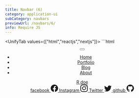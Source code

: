 ```yaml
---
title: Navbar (6)
category: application-ui
subCategory: navbars
previewUrl: /navbars/6/
info: Require JS
---
```


<UnifyTab values={["html","reactjs","nextjs"]}>
    <TabPanel value="html">
    ```html
<!-- 
    Add Styles
button[data-toggle-navbar][data-is-open="true"] #line-1 {
    transform: rotate(45deg) translateY(0.33rem);
}

button[data-toggle-navbar][data-is-open="true"] #line-2 {
    transform: rotate(-45deg) translateY(-0.33rem);
}
-->
<div data-nav-overlay aria-hidden="true" class="fixed bg-gray-800/40 inset-0 z-30 hidden lg:hidden"></div>
<header
    class="sticky left-0 top-0 w-full flex items-center h-20 bg-white border-b border-b-gray-200 dark:bg-gray-950 dark:border-b-gray-800 z-40">
    <nav
        class="relative mx-auto lg:max-w-7xl w-full px-5 sm:px-10 md:px-12 lg:px-5 flex gap-x-5 justify-between items-center">
        <div class="w-full flex items-center lg:hidden">
            <button aria-label="toggle navbar" data-toggle-navbar data-is-open="false"
                class="outline-none border-r border-r-gray-200 dark:border-r-gray-800 pr-3 relative py-3 children:flex">
                <span id="line-1" aria-hidden="true"
                    class="h-0.5 w-6 rounded bg-gray-800 dark:bg-gray-200 transition duration-300"></span>
                <span id="line-2" aria-hidden="true"
                    class="mt-2 h-0.5 w-6 rounded bg-gray-800 dark:bg-gray-200 transition duration-300"></span>
            </button>
        </div>
        <div data-navbar class="absolute top-full left-0 bg-white  dark:bg-gray-950 dark:lg:bg-transparent lg:flex w-full invisible lg:visible lg:opacity-100 opacity-0 ease-linear duration-300
            lg:relative lg:bg-transparent border-b border-b-gray-200 dark:border-b-gray-800 lg:border-b-0">
            <ul
                class=" px-5 sm:px-10 md:px-12 lg:px-0 flex flex-col lg:flex-row lg:items-center gap-y-6 lg:gap-x-5 text-gray-700 dark:text-gray-300 py-4 lg:py-0">
                <li>
                    <a href="#"
                        class="relative py-3 after:absolute after:bottom-0 after:left-0 after:h-0.5 after:rounded-lg after:bg-gray-600 after:w-4">
                        Home
                    </a>
                </li>
                <li>
                    <a href="#"
                        class="relative py-3 after:absolute after:bottom-0 after:left-0 after:h-0.5 after:rounded-lg after:bg-transparent">
                        Portfolio
                    </a>
                </li>
                <li>
                    <a href="#"
                        class="relative py-3 after:absolute after:bottom-0 after:left-0 after:h-0.5 after:rounded-lg after:bg-transparent">
                        Blog
                    </a>
                </li>
                <li>
                    <a href="#"
                        class="relative py-3 after:absolute after:bottom-0 after:left-0 after:h-0.5 after:rounded-lg after:bg-transparent">
                        About
                    </a>
                </li>
            </ul>
        </div>
        <div class="flex items-center flex-1">
            <a href="#" class="flex items-center gap-x-0.5 text-gray-800 dark:text-gray-200">
                <span class="bg-gray-700 dark:bg-gray-800 text-white px-4 py-1.5 rounded-lg">R</span>
                <span aria-hidden="true" class="hidden sm:flex">doe</span>
            </a>
        </div>
        <div class="flex justify-end items-center gap-x-1.5 sm:gap-x-2 w-full text-gray-700 dark:text-gray-300">
            <a href="#" target="_blank"
                class="duration-200 ease-linear hover:text-gray-800 dark:hover:text-gray-100">
                <span class="sr-only">facebook</span>
                <svg xmlns="http://www.w3.org/2000/svg" width="24" height="24" fill="currentColor" class="w-5 h-5"
                    viewBox="0 0 16 16">
                    <path
                        d="M16 8.049c0-4.446-3.582-8.05-8-8.05C3.58 0-.002 3.603-.002 8.05c0 4.017 2.926 7.347 6.75 7.951v-5.625h-2.03V8.05H6.75V6.275c0-2.017 1.195-3.131 3.022-3.131.876 0 1.791.157 1.791.157v1.98h-1.009c-.993 0-1.303.621-1.303 1.258v1.51h2.218l-.354 2.326H9.25V16c3.824-.604 6.75-3.934 6.75-7.951z" />
                </svg>
            </a>
            <a href="#" target="_blank"
                class="duration-200 ease-linear hover:text-gray-800 dark:hover:text-gray-100">
                <span class="sr-only">Instagram</span>
                <svg xmlns="http://www.w3.org/2000/svg" width="24" height="24" fill="currentColor" class="w-5 h-5"
                    viewBox="0 0 16 16">
                    <path
                        d="M8 0C5.829 0 5.556.01 4.703.048 3.85.088 3.269.222 2.76.42a3.917 3.917 0 0 0-1.417.923A3.927 3.927 0 0 0 .42 2.76C.222 3.268.087 3.85.048 4.7.01 5.555 0 5.827 0 8.001c0 2.172.01 2.444.048 3.297.04.852.174 1.433.372 1.942.205.526.478.972.923 1.417.444.445.89.719 1.416.923.51.198 1.09.333 1.942.372C5.555 15.99 5.827 16 8 16s2.444-.01 3.298-.048c.851-.04 1.434-.174 1.943-.372a3.916 3.916 0 0 0 1.416-.923c.445-.445.718-.891.923-1.417.197-.509.332-1.09.372-1.942C15.99 10.445 16 10.173 16 8s-.01-2.445-.048-3.299c-.04-.851-.175-1.433-.372-1.941a3.926 3.926 0 0 0-.923-1.417A3.911 3.911 0 0 0 13.24.42c-.51-.198-1.092-.333-1.943-.372C10.443.01 10.172 0 7.998 0h.003zm-.717 1.442h.718c2.136 0 2.389.007 3.232.046.78.035 1.204.166 1.486.275.373.145.64.319.92.599.28.28.453.546.598.92.11.281.24.705.275 1.485.039.843.047 1.096.047 3.231s-.008 2.389-.047 3.232c-.035.78-.166 1.203-.275 1.485a2.47 2.47 0 0 1-.599.919c-.28.28-.546.453-.92.598-.28.11-.704.24-1.485.276-.843.038-1.096.047-3.232.047s-2.39-.009-3.233-.047c-.78-.036-1.203-.166-1.485-.276a2.478 2.478 0 0 1-.92-.598 2.48 2.48 0 0 1-.6-.92c-.109-.281-.24-.705-.275-1.485-.038-.843-.046-1.096-.046-3.233 0-2.136.008-2.388.046-3.231.036-.78.166-1.204.276-1.486.145-.373.319-.64.599-.92.28-.28.546-.453.92-.598.282-.11.705-.24 1.485-.276.738-.034 1.024-.044 2.515-.045v.002zm4.988 1.328a.96.96 0 1 0 0 1.92.96.96 0 0 0 0-1.92zm-4.27 1.122a4.109 4.109 0 1 0 0 8.217 4.109 4.109 0 0 0 0-8.217zm0 1.441a2.667 2.667 0 1 1 0 5.334 2.667 2.667 0 0 1 0-5.334z" />
                </svg>
            </a>
            <a href="#" target="_blank"
                class="duration-200 ease-linear hover:text-gray-800 dark:hover:text-gray-100">
                <span class="sr-only">Twitter</span>
                <svg xmlns="http://www.w3.org/2000/svg" width="24" height="24" fill="currentColor" class="w-5 h-5"
                    viewBox="0 0 16 16">
                    <path
                        d="M5.026 15c6.038 0 9.341-5.003 9.341-9.334 0-.14 0-.282-.006-.422A6.685 6.685 0 0 0 16 3.542a6.658 6.658 0 0 1-1.889.518 3.301 3.301 0 0 0 1.447-1.817 6.533 6.533 0 0 1-2.087.793A3.286 3.286 0 0 0 7.875 6.03a9.325 9.325 0 0 1-6.767-3.429 3.289 3.289 0 0 0 1.018 4.382A3.323 3.323 0 0 1 .64 6.575v.045a3.288 3.288 0 0 0 2.632 3.218 3.203 3.203 0 0 1-.865.115 3.23 3.23 0 0 1-.614-.057 3.283 3.283 0 0 0 3.067 2.277A6.588 6.588 0 0 1 .78 13.58a6.32 6.32 0 0 1-.78-.045A9.344 9.344 0 0 0 5.026 15z" />
                </svg>
            </a>
            <a href="#" target="_blank"
                class="duration-200 ease-linear hover:text-gray-800 dark:hover:text-gray-100">
                <span class="sr-only">github</span>
                <svg xmlns="http://www.w3.org/2000/svg" width="24" height="24" fill="currentColor" class="w-5 h-5"
                    viewBox="0 0 16 16">
                    <path
                        d="M8 0C3.58 0 0 3.58 0 8c0 3.54 2.29 6.53 5.47 7.59.4.07.55-.17.55-.38 0-.19-.01-.82-.01-1.49-2.01.37-2.53-.49-2.69-.94-.09-.23-.48-.94-.82-1.13-.28-.15-.68-.52-.01-.53.63-.01 1.08.58 1.23.82.72 1.21 1.87.87 2.33.66.07-.52.28-.87.51-1.07-1.78-.2-3.64-.89-3.64-3.95 0-.87.31-1.59.82-2.15-.08-.2-.36-1.02.08-2.12 0 0 .67-.21 2.2.82.64-.18 1.32-.27 2-.27.68 0 1.36.09 2 .27 1.53-1.04 2.2-.82 2.2-.82.44 1.1.16 1.92.08 2.12.51.56.82 1.27.82 2.15 0 3.07-1.87 3.75-3.65 3.95.29.25.54.73.54 1.48 0 1.07-.01 1.93-.01 2.2 0 .21.15.46.55.38A8.012 8.012 0 0 0 16 8c0-4.42-3.58-8-8-8z" />
                </svg>
            </a>
        </div>
    </nav>
</header>
<!-- <script>
    const btnHumb = document.querySelector("[data-toggle-navbar]")
    const navbar = document.querySelector("[data-navbar]")
    const overlay = document.querySelector("[data-nav-overlay]")
    if (btnHumb && navbar) {
        const toggleBtnAttr = () => {
            const isOpen = btnHumb.getAttribute("data-is-open")
            btnHumb.setAttribute("data-is-open", isOpen === "true" ? "false" : "true")
            if (isOpen === "false") {
                document.body.classList.toggle("overflow-y-auto")
                overlay.classList.toggle("hidden")
            } else {
                document.body.classList.add("overflow-y-auto")
                overlay.classList.add("hidden")
            }
        }
        btnHumb.addEventListener("click", () => {
            navbar.classList.toggle("invisible")
            navbar.classList.toggle("opacity-0")
            toggleBtnAttr()
        })

        overlay.addEventListener("click", () => {
            navbar.classList.add("invisible")
            navbar.classList.add("opacity-0")
            toggleBtnAttr()
        })
    }
</script> -->
    ```
    </TabPanel>
    <TabPanel value="reactjs">
    ```jsx
import { useState } from 'react'

const navItems = [
    {
        id: 1,
        isActive: true,
        text: "Home",
        link: "#"
    },
    {
        id: 2,
        isActive: false,
        text: "Portfolio",
        link: "#"
    },
    {
        id: 3,
        isActive: false,
        text: "Blog",
        link: "#"
    },
    {
        id: 4,
        isActive: false,
        text: "About",
        link: "#"
    },
]
const Navbar = () => {
    const [openNavbar, setOpenNavbar] = useState(false)
    const toggleNavbar = () => {
        setOpenNavbar(openNavbar => !openNavbar)
    }
    const closeNavbar = () => {
        setOpenNavbar(false)
    }
    return (
        <>
            <div onClick={() => { closeNavbar() }} aria-hidden="true" className={
                `fixed bg-gray-800/40 inset-0 z-30 ${openNavbar ? "flex lg:hidden" : "hidden"}`
            } />
            <header className="sticky left-0 top-0 w-full flex items-center h-20 bg-white border-b border-b-gray-200 dark:bg-gray-950 dark:border-b-gray-800 z-40">
                <nav className="relative mx-auto lg:max-w-7xl w-full px-5 sm:px-10 md:px-12 lg:px-5 flex gap-x-5 justify-between items-center">
                    <div className="w-full flex items-center lg:hidden">
                        <button onClick={() => { toggleNavbar() }} aria-label="toggle navbar" className="outline-none border-r border-r-gray-200 dark:border-r-gray-800 pr-3 relative py-3 children:flex">
                            <span aria-hidden="true" className={`
                                h-0.5 w-6 rounded bg-gray-800 dark:bg-gray-200 transition duration-300
                                ${openNavbar ? " rotate-45 translate-y-[0.33rem]" : ""}
                            `} />
                            <span aria-hidden="true" className={`
                                mt-2 h-0.5 w-6 rounded bg-gray-800 dark:bg-gray-200 transition duration-300
                                ${openNavbar ? " -rotate-45 -translate-y-[0.33rem]" : ""}
                            `} />
                        </button>
                    </div>
                    <div className={`
                        top-full absolute left-0 bg-white dark:bg-gray-950 dark:lg:bg-transparent
                         lg:flex w-full ease-linear duration-300
                        lg:relative lg:bg-transparent border-b border-b-gray-200 dark:border-b-gray-800 lg:border-b-0
                        ${openNavbar ? "" : "invisible opacity-0 lg:visible lg:opacity-100"}
                    `}>
                        <ul className=" px-5 sm:px-10 md:px-12 lg:px-0 flex flex-col lg:flex-row lg:items-center gap-y-6 lg:gap-x-5 text-gray-700 dark:text-gray-300 py-4 lg:py-0">
                            {
                                navItems.map(item => (
                                    <li key={item.id}>
                                        <a href={item.link} className={`
                                            relative py-3 after:absolute after:bottom-0 after:left-0 after:h-0.5 after:rounded-lg
                                            ${item.isActive ? "after:bg-gray-600 after:w-4" : ""}
                                        `}>
                                            {item.text}
                                        </a>
                                    </li>
                                ))
                            }
                        </ul>
                    </div>
                    <div className="flex items-center flex-1">
                        <a href="#" className="flex items-center gap-x-0.5 text-gray-800 dark:text-gray-200">
                            <span className="bg-gray-700 dark:bg-gray-800 text-white px-4 py-1.5 rounded-lg">R</span>
                            <span aria-hidden="true" className="hidden sm:flex">doe</span>
                        </a>
                    </div>
                    <div className="flex justify-end items-center gap-x-1.5 sm:gap-x-2 w-full text-gray-700 dark:text-gray-300">
                        <a href="#" target="_blank" className="duration-200 ease-linear hover:text-gray-800 dark:hover:text-gray-100">
                            <span className="sr-only">facebook</span>
                            <svg xmlns="http://www.w3.org/2000/svg" width={24} height={24} fill="currentColor" className="w-5 h-5" viewBox="0 0 16 16">
                                <path d="M16 8.049c0-4.446-3.582-8.05-8-8.05C3.58 0-.002 3.603-.002 8.05c0 4.017 2.926 7.347 6.75 7.951v-5.625h-2.03V8.05H6.75V6.275c0-2.017 1.195-3.131 3.022-3.131.876 0 1.791.157 1.791.157v1.98h-1.009c-.993 0-1.303.621-1.303 1.258v1.51h2.218l-.354 2.326H9.25V16c3.824-.604 6.75-3.934 6.75-7.951z" />
                            </svg>
                        </a>
                        <a href="#" target="_blank" className="duration-200 ease-linear hover:text-gray-800 dark:hover:text-gray-100">
                            <span className="sr-only">Instagram</span>
                            <svg xmlns="http://www.w3.org/2000/svg" width={24} height={24} fill="currentColor" className="w-5 h-5" viewBox="0 0 16 16">
                                <path d="M8 0C5.829 0 5.556.01 4.703.048 3.85.088 3.269.222 2.76.42a3.917 3.917 0 0 0-1.417.923A3.927 3.927 0 0 0 .42 2.76C.222 3.268.087 3.85.048 4.7.01 5.555 0 5.827 0 8.001c0 2.172.01 2.444.048 3.297.04.852.174 1.433.372 1.942.205.526.478.972.923 1.417.444.445.89.719 1.416.923.51.198 1.09.333 1.942.372C5.555 15.99 5.827 16 8 16s2.444-.01 3.298-.048c.851-.04 1.434-.174 1.943-.372a3.916 3.916 0 0 0 1.416-.923c.445-.445.718-.891.923-1.417.197-.509.332-1.09.372-1.942C15.99 10.445 16 10.173 16 8s-.01-2.445-.048-3.299c-.04-.851-.175-1.433-.372-1.941a3.926 3.926 0 0 0-.923-1.417A3.911 3.911 0 0 0 13.24.42c-.51-.198-1.092-.333-1.943-.372C10.443.01 10.172 0 7.998 0h.003zm-.717 1.442h.718c2.136 0 2.389.007 3.232.046.78.035 1.204.166 1.486.275.373.145.64.319.92.599.28.28.453.546.598.92.11.281.24.705.275 1.485.039.843.047 1.096.047 3.231s-.008 2.389-.047 3.232c-.035.78-.166 1.203-.275 1.485a2.47 2.47 0 0 1-.599.919c-.28.28-.546.453-.92.598-.28.11-.704.24-1.485.276-.843.038-1.096.047-3.232.047s-2.39-.009-3.233-.047c-.78-.036-1.203-.166-1.485-.276a2.478 2.478 0 0 1-.92-.598 2.48 2.48 0 0 1-.6-.92c-.109-.281-.24-.705-.275-1.485-.038-.843-.046-1.096-.046-3.233 0-2.136.008-2.388.046-3.231.036-.78.166-1.204.276-1.486.145-.373.319-.64.599-.92.28-.28.546-.453.92-.598.282-.11.705-.24 1.485-.276.738-.034 1.024-.044 2.515-.045v.002zm4.988 1.328a.96.96 0 1 0 0 1.92.96.96 0 0 0 0-1.92zm-4.27 1.122a4.109 4.109 0 1 0 0 8.217 4.109 4.109 0 0 0 0-8.217zm0 1.441a2.667 2.667 0 1 1 0 5.334 2.667 2.667 0 0 1 0-5.334z" />
                            </svg>
                        </a>
                        <a href="#" target="_blank" className="duration-200 ease-linear hover:text-gray-800 dark:hover:text-gray-100">
                            <span className="sr-only">Twitter</span>
                            <svg xmlns="http://www.w3.org/2000/svg" width={24} height={24} fill="currentColor" className="w-5 h-5" viewBox="0 0 16 16">
                                <path d="M5.026 15c6.038 0 9.341-5.003 9.341-9.334 0-.14 0-.282-.006-.422A6.685 6.685 0 0 0 16 3.542a6.658 6.658 0 0 1-1.889.518 3.301 3.301 0 0 0 1.447-1.817 6.533 6.533 0 0 1-2.087.793A3.286 3.286 0 0 0 7.875 6.03a9.325 9.325 0 0 1-6.767-3.429 3.289 3.289 0 0 0 1.018 4.382A3.323 3.323 0 0 1 .64 6.575v.045a3.288 3.288 0 0 0 2.632 3.218 3.203 3.203 0 0 1-.865.115 3.23 3.23 0 0 1-.614-.057 3.283 3.283 0 0 0 3.067 2.277A6.588 6.588 0 0 1 .78 13.58a6.32 6.32 0 0 1-.78-.045A9.344 9.344 0 0 0 5.026 15z" />
                            </svg>
                        </a>
                        <a href="#" target="_blank" className="duration-200 ease-linear hover:text-gray-800 dark:hover:text-gray-100">
                            <span className="sr-only">github</span>
                            <svg xmlns="http://www.w3.org/2000/svg" width={24} height={24} fill="currentColor" className="w-5 h-5" viewBox="0 0 16 16">
                                <path d="M8 0C3.58 0 0 3.58 0 8c0 3.54 2.29 6.53 5.47 7.59.4.07.55-.17.55-.38 0-.19-.01-.82-.01-1.49-2.01.37-2.53-.49-2.69-.94-.09-.23-.48-.94-.82-1.13-.28-.15-.68-.52-.01-.53.63-.01 1.08.58 1.23.82.72 1.21 1.87.87 2.33.66.07-.52.28-.87.51-1.07-1.78-.2-3.64-.89-3.64-3.95 0-.87.31-1.59.82-2.15-.08-.2-.36-1.02.08-2.12 0 0 .67-.21 2.2.82.64-.18 1.32-.27 2-.27.68 0 1.36.09 2 .27 1.53-1.04 2.2-.82 2.2-.82.44 1.1.16 1.92.08 2.12.51.56.82 1.27.82 2.15 0 3.07-1.87 3.75-3.65 3.95.29.25.54.73.54 1.48 0 1.07-.01 1.93-.01 2.2 0 .21.15.46.55.38A8.012 8.012 0 0 0 16 8c0-4.42-3.58-8-8-8z" />
                            </svg>
                        </a>
                    </div>
                </nav>
            </header>
        </>
    )
}
export { Navbar }
    ```
    </TabPanel>
    <TabPanel value="nextjs">
    ```jsx
"use client"
import Link from 'next/link'
import { useState } from 'react'

const navItems = [
    {
        id: 1,
        isActive: true,
        text: "Home",
        link: "#"
    },
    {
        id: 2,
        isActive: false,
        text: "Portfolio",
        link: "#"
    },
    {
        id: 3,
        isActive: false,
        text: "Blog",
        link: "#"
    },
    {
        id: 4,
        isActive: false,
        text: "About",
        link: "#"
    },
]

const Navbar = () => {
    const [openNavbar, setOpenNavbar] = useState(false)
    const toggleNavbar = () => {
        setOpenNavbar(openNavbar => !openNavbar)
    }
    const closeNavbar = () => {
        setOpenNavbar(false)
    }
    return (
        <>
            <div onClick={() => { closeNavbar() }} aria-hidden="true" className={
                `fixed bg-gray-800/40 inset-0 z-30 ${openNavbar ? "flex lg:hidden" : "hidden"}`
            } />
            <header className="sticky left-0 top-0 w-full flex items-center h-20 bg-white border-b border-b-gray-200 dark:bg-gray-950 dark:border-b-gray-800 z-40">
                <nav className="relative mx-auto lg:max-w-7xl w-full px-5 sm:px-10 md:px-12 lg:px-5 flex gap-x-5 justify-between items-center">
                    <div className="w-full flex items-center lg:hidden">
                        <button onClick={() => { toggleNavbar() }} aria-label="toggle navbar" className="outline-none border-r border-r-gray-200 dark:border-r-gray-800 pr-3 relative py-3 children:flex">
                            <span aria-hidden="true" className={`
                                h-0.5 w-6 rounded bg-gray-800 dark:bg-gray-200 transition duration-300
                                ${openNavbar ? " rotate-45 translate-y-[0.33rem]" : ""}
                            `} />
                            <span aria-hidden="true" className={`
                                mt-2 h-0.5 w-6 rounded bg-gray-800 dark:bg-gray-200 transition duration-300
                                ${openNavbar ? " -rotate-45 -translate-y-[0.33rem]" : ""}
                            `} />
                        </button>
                    </div>
                    <div className={`
                        top-full absolute left-0 bg-white dark:bg-gray-950 dark:lg:bg-transparent
                         lg:flex w-full ease-linear duration-300
                        lg:relative lg:bg-transparent border-b border-b-gray-200 dark:border-b-gray-800 lg:border-b-0
                        ${openNavbar ? "" : "invisible opacity-0 lg:visible lg:opacity-100"}
                    `}>
                        <ul className=" px-5 sm:px-10 md:px-12 lg:px-0 flex flex-col lg:flex-row lg:items-center gap-y-6 lg:gap-x-5 text-gray-700 dark:text-gray-300 py-4 lg:py-0">
                            {
                                navItems.map(item => (
                                    <li key={item.id}>
                                        <Link href={item.link} className={`
                                            relative py-3 after:absolute after:bottom-0 after:left-0 after:h-0.5 after:rounded-lg
                                            ${item.isActive ? "after:bg-gray-600 after:w-4" : ""}
                                        `}>
                                            {item.text}
                                        </Link>
                                    </li>
                                ))
                            }
                        </ul>
                    </div>
                    <div className="flex items-center flex-1">
                        <Link href="#" className="flex items-center gap-x-0.5 text-gray-800 dark:text-gray-200">
                            <span className="bg-gray-700 dark:bg-gray-800 text-white px-4 py-1.5 rounded-lg">R</span>
                            <span aria-hidden="true" className="hidden sm:flex">doe</span>
                        </Link>
                    </div>
                    <div className="flex justify-end items-center gap-x-1.5 sm:gap-x-2 w-full text-gray-700 dark:text-gray-300">
                        <a href="#" target="_blank" rel='noreferer' className="duration-200 ease-linear hover:text-gray-800 dark:hover:text-gray-100">
                            <span className="sr-only">facebook</span>
                            <svg xmlns="http://www.w3.org/2000/svg" width={24} height={24} fill="currentColor" className="w-5 h-5" viewBox="0 0 16 16">
                                <path d="M16 8.049c0-4.446-3.582-8.05-8-8.05C3.58 0-.002 3.603-.002 8.05c0 4.017 2.926 7.347 6.75 7.951v-5.625h-2.03V8.05H6.75V6.275c0-2.017 1.195-3.131 3.022-3.131.876 0 1.791.157 1.791.157v1.98h-1.009c-.993 0-1.303.621-1.303 1.258v1.51h2.218l-.354 2.326H9.25V16c3.824-.604 6.75-3.934 6.75-7.951z" />
                            </svg>
                        </a>
                        <a href="#" target="_blank" rel='noreferer' className="duration-200 ease-linear hover:text-gray-800 dark:hover:text-gray-100">
                            <span className="sr-only">Instagram</span>
                            <svg xmlns="http://www.w3.org/2000/svg" width={24} height={24} fill="currentColor" className="w-5 h-5" viewBox="0 0 16 16">
                                <path d="M8 0C5.829 0 5.556.01 4.703.048 3.85.088 3.269.222 2.76.42a3.917 3.917 0 0 0-1.417.923A3.927 3.927 0 0 0 .42 2.76C.222 3.268.087 3.85.048 4.7.01 5.555 0 5.827 0 8.001c0 2.172.01 2.444.048 3.297.04.852.174 1.433.372 1.942.205.526.478.972.923 1.417.444.445.89.719 1.416.923.51.198 1.09.333 1.942.372C5.555 15.99 5.827 16 8 16s2.444-.01 3.298-.048c.851-.04 1.434-.174 1.943-.372a3.916 3.916 0 0 0 1.416-.923c.445-.445.718-.891.923-1.417.197-.509.332-1.09.372-1.942C15.99 10.445 16 10.173 16 8s-.01-2.445-.048-3.299c-.04-.851-.175-1.433-.372-1.941a3.926 3.926 0 0 0-.923-1.417A3.911 3.911 0 0 0 13.24.42c-.51-.198-1.092-.333-1.943-.372C10.443.01 10.172 0 7.998 0h.003zm-.717 1.442h.718c2.136 0 2.389.007 3.232.046.78.035 1.204.166 1.486.275.373.145.64.319.92.599.28.28.453.546.598.92.11.281.24.705.275 1.485.039.843.047 1.096.047 3.231s-.008 2.389-.047 3.232c-.035.78-.166 1.203-.275 1.485a2.47 2.47 0 0 1-.599.919c-.28.28-.546.453-.92.598-.28.11-.704.24-1.485.276-.843.038-1.096.047-3.232.047s-2.39-.009-3.233-.047c-.78-.036-1.203-.166-1.485-.276a2.478 2.478 0 0 1-.92-.598 2.48 2.48 0 0 1-.6-.92c-.109-.281-.24-.705-.275-1.485-.038-.843-.046-1.096-.046-3.233 0-2.136.008-2.388.046-3.231.036-.78.166-1.204.276-1.486.145-.373.319-.64.599-.92.28-.28.546-.453.92-.598.282-.11.705-.24 1.485-.276.738-.034 1.024-.044 2.515-.045v.002zm4.988 1.328a.96.96 0 1 0 0 1.92.96.96 0 0 0 0-1.92zm-4.27 1.122a4.109 4.109 0 1 0 0 8.217 4.109 4.109 0 0 0 0-8.217zm0 1.441a2.667 2.667 0 1 1 0 5.334 2.667 2.667 0 0 1 0-5.334z" />
                            </svg>
                        </a>
                        <a href="#" target="_blank" rel='noreferer' className="duration-200 ease-linear hover:text-gray-800 dark:hover:text-gray-100">
                            <span className="sr-only">Twitter</span>
                            <svg xmlns="http://www.w3.org/2000/svg" width={24} height={24} fill="currentColor" className="w-5 h-5" viewBox="0 0 16 16">
                                <path d="M5.026 15c6.038 0 9.341-5.003 9.341-9.334 0-.14 0-.282-.006-.422A6.685 6.685 0 0 0 16 3.542a6.658 6.658 0 0 1-1.889.518 3.301 3.301 0 0 0 1.447-1.817 6.533 6.533 0 0 1-2.087.793A3.286 3.286 0 0 0 7.875 6.03a9.325 9.325 0 0 1-6.767-3.429 3.289 3.289 0 0 0 1.018 4.382A3.323 3.323 0 0 1 .64 6.575v.045a3.288 3.288 0 0 0 2.632 3.218 3.203 3.203 0 0 1-.865.115 3.23 3.23 0 0 1-.614-.057 3.283 3.283 0 0 0 3.067 2.277A6.588 6.588 0 0 1 .78 13.58a6.32 6.32 0 0 1-.78-.045A9.344 9.344 0 0 0 5.026 15z" />
                            </svg>
                        </a>
                        <a href="#" target="_blank" rel='noreferer' className="duration-200 ease-linear hover:text-gray-800 dark:hover:text-gray-100">
                            <span className="sr-only">github</span>
                            <svg xmlns="http://www.w3.org/2000/svg" width={24} height={24} fill="currentColor" className="w-5 h-5" viewBox="0 0 16 16">
                                <path d="M8 0C3.58 0 0 3.58 0 8c0 3.54 2.29 6.53 5.47 7.59.4.07.55-.17.55-.38 0-.19-.01-.82-.01-1.49-2.01.37-2.53-.49-2.69-.94-.09-.23-.48-.94-.82-1.13-.28-.15-.68-.52-.01-.53.63-.01 1.08.58 1.23.82.72 1.21 1.87.87 2.33.66.07-.52.28-.87.51-1.07-1.78-.2-3.64-.89-3.64-3.95 0-.87.31-1.59.82-2.15-.08-.2-.36-1.02.08-2.12 0 0 .67-.21 2.2.82.64-.18 1.32-.27 2-.27.68 0 1.36.09 2 .27 1.53-1.04 2.2-.82 2.2-.82.44 1.1.16 1.92.08 2.12.51.56.82 1.27.82 2.15 0 3.07-1.87 3.75-3.65 3.95.29.25.54.73.54 1.48 0 1.07-.01 1.93-.01 2.2 0 .21.15.46.55.38A8.012 8.012 0 0 0 16 8c0-4.42-3.58-8-8-8z" />
                            </svg>
                        </a>
                    </div>
                </nav>
            </header>
        </>
    )
}
export default Navbar
    ```
    </TabPanel>
</UnifyTab>
